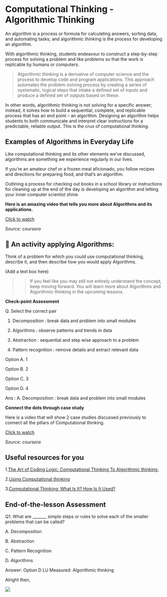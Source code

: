 # Computational Thinking - Algorithmic Thinking

An algorithm is a process or formula for calculating answers, sorting data, and automating tasks; and algorithmic thinking is the process for developing an algorithm.

With algorithmic thinking, students endeavour to construct a step-by-step process for solving a problem and like problems so that the work is replicable by humans or computers.

> Algorithmic thinking is a derivative of computer science and the process to develop code and program applications. This approach automates the problem-solving process by creating a series of systematic, logical steps that intake a defined set of inputs and produce a defined set of outputs based on these.


In other words, algorithmic thinking is not solving for a specific answer; instead, it solves how to build a sequential, complete, and replicable process that has an end point – an algorithm. Designing an algorithm helps students to both communicate and interpret clear instructions for a predictable, reliable output. This is the crux of computational thinking.

## Examples of Algorithms in Everyday Life

Like computational thinking and its other elements we’ve discussed, algorithms are something we experience regularly in our lives.

If you’re an amateur chef or a frozen meal aficionado, you follow recipes and directions for preparing food, and that’s an algorithm.

Outlining a process for checking out books in a school library or instructions for cleaning up at the end of the day is developing an algorithm and letting your inner computer scientist shine.


**Here is an amazing video that tells you more about Algorithms and its applications.** 

[Click to watch](https://www.coursera.org/learn/computational-thinking-problem-solving/lecture/Yb3W4/1-5-algorithms)

*Source: coursera*

## :art: An activity applying Algorithms:

Think of a problem for which you could use computational thinking, describe it, and then describe how you would apply Algorithms.

(Add a text box here)


>> If you feel like you may still not entirely understand the concept, keep moving forward. You will learn more about Algorithms and Algorithmic thinking in the upcoming lessons. 

**Check-point Assessment**

Q. Select the correct pair

1. Decomposition : break data and problem into small modules

2. Algorithms : observe patterns and trends in data 

3. Abstraction : sequential and step wise approach to a problem

4. Pattern recognition : remove details and extract relevant data

Option A. 1

Option B. 2

Option C. 3

Option D. 4

Ans : A. Decomposition : break data and problem into small modules

**Connect the dots through case study**

Here is a video that will show 2 case studies discussed previously to connect all the pillars of Computational thinking. 

[Click to watch](https://www.coursera.org/learn/computational-thinking-problem-solving/lecture/LkP9q/1-6-case-studies)

*Source: coursera*

## Useful resources for you

1.[The Art of Coding Logic: Computational Thinking To Algorithmic thinking.](https://yakublancer.medium.com/wise-head-junior-computational-thinking-to-algorithmic-thinking-38374bfe2701)

2.[Using Computational thinking](https://www.youtube.com/watch?v=CY1MuQmtkR8)

3.[Computational Thinking: What Is It? How Is It Used?](https://www.youtube.com/watch?v=qbnTZCj0ugI)

## End-of-the-lesson Assessment
Q1. What are _______ simple steps or rules to solve each of the smaller problems that can be called?

A. Decomposition

B. Abstraction

C. Pattern Recognition

D. Algorithms

Answer: Option D
LU Measured: Algorithmic thinking


Alright then, 

![](https://media2.giphy.com/media/l1J3CbFgn5o7DGRuE/giphy.gif?cid=ecf05e47rbx3s0kg4fspkezik89sg09uld5kin80mj56csbs&rid=giphy.gif&ct=g)



